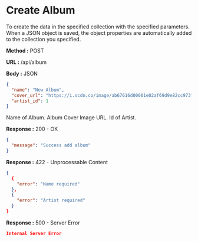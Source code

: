 
# Create Album

To create the data in the specified collection with the specified parameters.
When a JSON object is saved, the object properties are automatically added to the collection you specified.

**Method :** <Badge>POST</Badge>

**URL :** <Badge variant="dark">/api/album</Badge>

**Body :** <Badge variant="purple">JSON</Badge>

```json
{
  "name": "New Album",
  "cover_url": "https://i.scdn.co/image/ab67616d00001e02af69d9e82cc973f608481610",
  "artist_id": 1
}
```

<Param name="name" type="string" required={true}>Name of Album.</Param>
<Param name="cover_url" type="string" optional>Album Cover Image URL.</Param>
<Param name="artist_id" type="number" required={true}>Id of Artist.</Param>

**Response :** <BadgeOutline variant="success">200 - OK</BadgeOutline>

```json
{
  "message": "Success add album"
}
```

**Response :** <BadgeOutline variant="info">422 - Unprocessable Content</BadgeOutline>

```json
{
  {
    "error": "Name required"
  },
  {
    "error": "Artist required"
  }
}
```

**Response :** <BadgeOutline variant="danger">500 - Server Error</BadgeOutline>

```json
Internal Server Error
```
